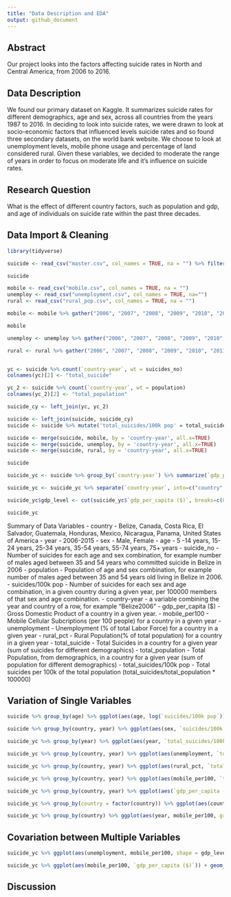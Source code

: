 ```yaml
---
title: "Data Description and EDA"
output: github_document
---
```


## Abstract

Our project looks into the factors affecting suicide rates in North and Central America, from 2006 to 2016. 

## Data Description

We found our primary dataset on Kaggle. It summarizes suicide rates for different demographics, age and sex, across all countries from the years 1987 to 2016. In deciding to look into suicide rates, we were drawn to look at socio-economic factors that influenced levels suicide rates and so found three secondary datasets, on the world bank website. We choose to look at unemployment levels, mobile phone usage and percentage of land considered rural. Given these variables, we decided to moderate the range of years in order to focus on moderate life and it's influence on suicide rates. 



## Research Question
What is the effect of different country factors, such as population and gdp, and age of individuals on suicide rate within the past three decades.

## Data Import & Cleaning
```r
library(tidyverse)

suicide <- read_csv("master.csv", col_names = TRUE, na = "") %>% filter(year >= 2006, country == c("United States", "Canada", "Mexico", "Belize", "Costa Rica", "El Salvador", "Guatemala", "Honduras", "Nicaragua", "Panama")) %>% select(country, year, sex, age, suicides_no, population, 'suicides/100k pop', 'country-year', 'gdp_per_capita ($)', generation) 

suicide

mobile <- read_csv("mobile.csv", col_names = TRUE, na = "")
unemploy <- read_csv("unemployment.csv", col_names = TRUE, na="")
rural <- read_csv("rural_pop.csv", col_names = TRUE, na = "")

mobile <- mobile %>% gather("2006", "2007", "2008", "2009", "2010", "2011", "2012", "2013", "2014", "2015", "2016", key = "year", value = "mobile_per100") %>% unite(`country-year`, country, year, sep = "")

mobile

unemploy <- unemploy %>% gather("2006", "2007", "2008", "2009", "2010", "2011", "2012", "2013", "2014", "2015", "2016", key = "year", value = "unemployment") %>% unite(`country-year`, country, year, sep = "")

rural <- rural %>% gather("2006", "2007", "2008", "2009", "2010", "2011", "2012", "2013", "2014", "2015", "2016", key = "year", value = "rural_pct") %>% unite(`country-year`, country, year, sep = "")


yc <- suicide %>% count(`country-year`, wt = suicides_no)  
colnames(yc)[2] <- "total_suicide"

yc_2 <- suicide %>% count(`country-year`, wt = population)
colnames(yc_2)[2] <- "total_population"

suicide_cy <- left_join(yc, yc_2)

suicide <- left_join(suicide, suicide_cy)
suicide <- suicide %>% mutate('total_suicides/100k pop' = total_suicide / total_population * 100000)

suicide <- merge(suicide, mobile, by = 'country-year', all.x=TRUE)
suicide <- merge(suicide, unemploy, by = 'country-year', all.x=TRUE)
suicide <- merge(suicide, rural, by = 'country-year', all.x=TRUE)

suicide

suicide_yc <- suicide %>% group_by(`country-year`) %>% summarize(`gdp_per_capita ($)` = mean(`gdp_per_capita ($)`), total_suicide = mean(total_suicide), total_population = mean(total_population), `total_suicides/100k pop` = mean(`total_suicides/100k pop`), mobile_per100 = mean(mobile_per100), unemployment = mean(unemployment), rural_pct = mean(rural_pct))

suicide_yc <- suicide_yc %>% separate(`country-year`, into=c("country", "year"), sep=-4)

suicide_yc$gdp_level <- cut(suicide_yc$`gdp_per_capita ($)`, breaks=c(0, 30000, Inf), labels=c("low", "high"))

suicide_yc

```

Summary of Data Variables 
- country - Belize, Canada, Costa Rica, El Salvador, Guatemala, Honduras, Mexico, Nicaragua, Panama, United States of America
- year - 2006-2015 
- sex - Male, Female
- age - 5 -14 years, 15-24 years, 25-34 years, 35-54 years, 55-74 years, 75+ years
- suicide_no - Number of suicides for each age and sex combination, for example number of males aged between 35 and 54 years who committed suicide in Belize in 2006 
- population - Population of age and sex combination, for example number of males aged between 35 and 54 years old living in Belize in 2006. 
- suicides/100k pop - Number of suicides for each sex and age combination, in a given country during a given year, per 100000 members of that sex and age combination. 
- country-year - a variable combining the year and country of a row, for example "Belize2006"
- gdp_per_capita ($) - Gross Domestic Product of a country in a given year. 
- mobile_per100 - Mobile Cellular Subcriptions (per 100 people) for a country in a given year
- unemployment - Unemployment (% of total Labor Force) for a country in a given year 
- rural_pct - Rural Population(% of total population) for a country in a given year 
- total_suicide - Total Suicides in a country for a given year (sum of suicides for different demographics)
- total_population - Total Population, from demographics, in a country for a given year (sum of population for different demographics)
- total_suicides/100k pop - Total suicides per 100k of the total population (total_suicides/total_population * 100000)



## Variation of Single Variables

```r
suicide %>% group_by(age) %>% ggplot(aes(age, log(`suicides/100k pop`))) + geom_point() + geom_boxplot()

suicide %>% group_by(country, year) %>% ggplot(aes(sex, `suicides/100k pop`)) + geom_boxplot()

suicide_yc %>% group_by(year) %>% ggplot(aes(year, `total_suicides/100k pop`)) + geom_boxplot()

suicide_yc %>% group_by(country, year) %>% ggplot(aes(unemployment, `total_suicides/100k pop`)) + geom_point()

suicide_yc %>% group_by(country, year) %>% ggplot(aes(rural_pct, `total_suicides/100k pop`)) + geom_point()

suicide_yc %>% group_by(country, year) %>% ggplot(aes(mobile_per100, `total_suicides/100k pop`)) + geom_point()

suicide_yc %>% group_by(country, year) %>% ggplot(aes(`gdp_per_capita ($)`, `total_suicides/100k pop`)) + geom_point()

suicide_yc %>% group_by(country = factor(country)) %>% ggplot(aes(country, `total_suicides/100k pop`)) + geom_boxplot(aes(reorder(country, `total_suicides/100k pop`, FUN = median))) + labs(title = "Boxplots of Suicides per 100k population Across Countries", x = "County", y = "Suicides per 100k Population")

suicide_yc %>% group_by(country) %>% ggplot(aes(year, mobile_per100, group = country, color = country)) + geom_line() + labs(title = "Mobile Phone Subcriptions per 100 people by Country, from 2006 to 2015", x = "Year", y = "Mobile Phone Subcriptions(per 100", color = "Country")

```



## Covariation between Multiple Variables

```r
suicide_yc %>% ggplot(aes(unemployment, mobile_per100, shape = gdp_level, color = year)) + geom_point() + labs(title = "Mobile Phone Subcriptions against Unemployment, considering GDP level", x = "Unemployment(% of total labor force)", y = "Mobile Phone Subcriptions (per 100 people)")

suicide_yc %>% ggplot(aes(mobile_per100, `gdp_per_capita ($)`)) + geom_hex()
```



## Discussion